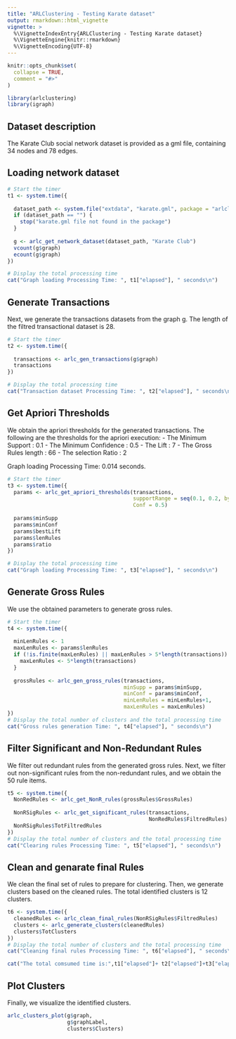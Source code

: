 ```yaml
---
title: "ARLClustering - Testing Karate dataset"
output: rmarkdown::html_vignette
vignette: >
  %\VignetteIndexEntry{ARLClustering - Testing Karate dataset}
  %\VignetteEngine{knitr::rmarkdown}
  %\VignetteEncoding{UTF-8}
---
```


```r
knitr::opts_chunk$set(
  collapse = TRUE,
  comment = "#>"
)
```

```r
library(arlclustering)
library(igraph)
```
## Dataset description
The Karate Club social network dataset is provided as a gml file, containing 34 nodes and 78 edges.


## Loading network dataset

```r
# Start the timer
t1 <- system.time({
  
  dataset_path <- system.file("extdata", "karate.gml", package = "arlclustering")
  if (dataset_path == "") {
    stop("karate.gml file not found in the package")
  }
  
  g <- arlc_get_network_dataset(dataset_path, "Karate Club")
  vcount(g$graph)
  ecount(g$graph)
})

# Display the total processing time
cat("Graph loading Processing Time: ", t1["elapsed"], " seconds\n")
```

## Generate Transactions

Next, we generate the transactions datasets from the graph g. The length of the filtred transactional dataset is 28.

```r
# Start the timer
t2 <- system.time({
  
  transactions <- arlc_gen_transactions(g$graph)
  transactions
})

# Display the total processing time
cat("Transaction dataset Processing Time: ", t2["elapsed"], " seconds\n")
```

## Get Apriori Thresholds

We obtain the apriori thresholds for the generated transactions. The following are the thresholds for the apriori execution:
- The Minimum Support    : 0.1
- The Minimum Confidence : 0.5
- The Lift               : 7
- The Gross Rules length : 66
- The selection Ratio    : 2

Graph loading Processing Time:  0.014  seconds.

```r
# Start the timer
t3 <- system.time({
  params <- arlc_get_apriori_thresholds(transactions,
                                        supportRange = seq(0.1, 0.2, by = 0.1),
                                        Conf = 0.5)
  
  params$minSupp
  params$minConf
  params$bestLift
  params$lenRules
  params$ratio
})

# Display the total processing time
cat("Graph loading Processing Time: ", t3["elapsed"], " seconds\n")
```

## Generate Gross Rules

We use the obtained parameters to generate gross rules.

```r
# Start the timer
t4 <- system.time({
  
  minLenRules <- 1
  maxLenRules <- params$lenRules
  if (!is.finite(maxLenRules) || maxLenRules > 5*length(transactions)) {
    maxLenRules <- 5*length(transactions)
  }
  
  grossRules <- arlc_gen_gross_rules(transactions,
                                     minSupp = params$minSupp,
                                     minConf = params$minConf,
                                     minLenRules = minLenRules+1,
                                     maxLenRules = maxLenRules)
})
# Display the total number of clusters and the total processing time
cat("Gross rules generation Time: ", t4["elapsed"], " seconds\n")
```


## Filter Significant and Non-Redundant Rules

We filter out redundant rules from the generated gross rules. Next, we filter out non-significant rules from the non-redundant rules, and we obtain the 50 rule items.

```r
t5 <- system.time({
  NonRedRules <- arlc_get_NonR_rules(grossRules$GrossRules)
  
  NonRSigRules <- arlc_get_significant_rules(transactions,
                                             NonRedRules$FiltredRules)
  NonRSigRules$TotFiltredRules
})
# Display the total number of clusters and the total processing time
cat("Clearing rules Processing Time: ", t5["elapsed"], " seconds\n")
```

## Clean and genarate final Rules

We clean the final set of rules to prepare for clustering. Then, we generate clusters based on the cleaned rules. The total identified clusters is 12 clusters.

```r
t6 <- system.time({
  cleanedRules <- arlc_clean_final_rules(NonRSigRules$FiltredRules)
  clusters <- arlc_generate_clusters(cleanedRules)
  clusters$TotClusters
})
# Display the total number of clusters and the total processing time
cat("Cleaning final rules Processing Time: ", t6["elapsed"], " seconds\n")

cat("The total comsumed time is:",t1["elapsed"]+ t2["elapsed"]+t3["elapsed"]+t4["elapsed"]+t5["elapsed"]+t6["elapsed"], "seconds\n")
```


## Plot Clusters

Finally, we visualize the identified clusters.

```r
arlc_clusters_plot(g$graph,
                   g$graphLabel,
                   clusters$Clusters)

```


